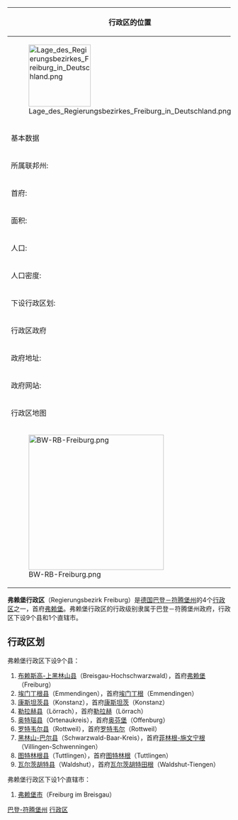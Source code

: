 {{noteTA
|G1=德国地名
|G2=Landkreis
|G3=单位
}}
{| cellpadding="2" style="float: right; width: 307px; background: #e3e3e3; margin-left: 1em; border-spacing: 1px;"
! colspan="2" | 行政区的位置
|- style="background: #ffffff; text-align: center;"
| colspan="2" style="width: 145px" | [[File:Lage_des_Regierungsbezirkes_Freiburg_in_Deutschland.png|140px]]
|-
! colspan="2" | 基本数据
|- style="background: #ffffff;"
| 所属联邦州: || [[巴登－符腾堡州|巴登－符腾堡州]]
|- style="background: #ffffff;"
| 首府: || [[弗赖堡|弗赖堡]]
|- style="background: #ffffff;"
| 面积: || 9347平方千米
|- style="background: #ffffff;"
| 人口: || 2,190,727 <small>(2005年12月31日)</small>
|- style="background: #ffffff;"
| 人口密度: || 234 人/平方千米
|- style="background: #ffffff;"
| 下设行政区划: || 1个直辖市<br />9个县<br />总共301个镇
|-
! colspan="2" | 行政区政府
|- style="background: #ffffff;"
| 政府地址: || <small>Bissierstraße 7<br />79114 Freiburg im Breisgau</small>
|- style="background: #ffffff;"
| 政府网站: || <small>[http://www.rp.baden-wuerttemberg.de/ www.rp.baden-wuerttemberg.de] {{Wayback|url=http://www.rp.baden-wuerttemberg.de/ |date=20040923204417 }}</small>
|-
! colspan="2" | 行政区地图
|- style="background: #ffffff; text-align: center;"
| colspan="2" | [[File:BW-RB-Freiburg.png|305px]]
|}

'''弗赖堡行政区'''（Regierungsbezirk Freiburg）是[[德国|德国]][[巴登－符腾堡州|巴登－符腾堡州]]的4个[[行政区_(德国)|行政区]]之一，首府[[弗赖堡|弗赖堡]]。弗赖堡行政区的行政级别隶属于巴登－符腾堡州政府，行政区下设9个县和1个直辖市。

== 行政区划 ==
弗赖堡行政区下设9个县：

#[[布赖斯高-上黑林山县|布赖斯高-上黑林山县]]（Breisgau-Hochschwarzwald），首府[[弗莱堡|弗赖堡]]（Freiburg）
# [[埃门丁根县|埃门丁根县]]（Emmendingen），首府[[埃门丁根|埃门丁根]]（Emmendingen）
# [[康斯坦茨县|康斯坦茨县]]（Konstanz），首府[[康斯坦茨|康斯坦茨]]（Konstanz）
#[[勒拉赫县|勒拉赫县]]（Lörrach），首府[[勒拉赫|勒拉赫]]（Lörrach）
# [[奥特瑙县|奥特瑙县]]（Ortenaukreis），首府[[奥芬堡|奥芬堡]]（Offenburg）
#[[罗特韦尔县|罗特韦尔县]]（Rottweil），首府[[罗特韦尔|罗特韦尔]]（Rottweil）
#[[黑林山-巴尔县|黑林山-巴尔县]]（Schwarzwald-Baar-Kreis），首府[[菲林根-施文宁根|菲林根-施文宁根]]（Villingen-Schwenningen）
# [[图特林根县|图特林根县]]（Tuttlingen），首府[[图特林根|图特林根]]（Tuttlingen）
# [[瓦尔茨胡特县|瓦尔茨胡特县]]（Waldshut），首府[[瓦尔茨胡特田根|瓦尔茨胡特田根]]（Waldshut-Tiengen）

弗赖堡行政区下设1个直辖市：
# [[弗赖堡|弗赖堡市]]（Freiburg im Breisgau）
{{巴登-符腾堡州行政区划}}
{{Authority control}}

[[Category:德国行政区|巴登-符腾堡州]]
[[Category:巴登-符腾堡州行政区划|行政区]]